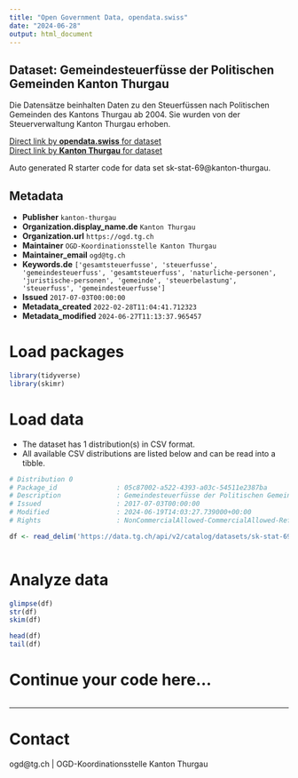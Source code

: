 ```yaml
---
title: "Open Government Data, opendata.swiss"
date: "2024-06-28"
output: html_document
---
```


## Dataset: Gemeindesteuerfüsse der Politischen Gemeinden Kanton Thurgau

Die Datensätze beinhalten Daten zu den Steuerfüssen nach Politischen Gemeinden des
Kantons Thurgau ab 2004. Sie wurden von der Steuerverwaltung
Kanton Thurgau erhoben.

[Direct link by **opendata.swiss** for dataset](https://opendata.swiss/de/dataset/gemeindesteuerfusse-der-politischen-gemeinden-kanton-thurgau1)<br>
[Direct link by **Kanton Thurgau** for dataset](https://data.tg.ch/explore/dataset/sk-stat-69/)

Auto generated R starter code for data set sk-stat-69@kanton-thurgau.

## Metadata

- **Publisher** `kanton-thurgau`
- **Organization.display_name.de** `Kanton Thurgau`
- **Organization.url** `https://ogd.tg.ch`
- **Maintainer** `OGD-Koordinationsstelle Kanton Thurgau`
- **Maintainer_email** `ogd@tg.ch`
- **Keywords.de** `['gesamtsteuerfusse', 'steuerfusse', 'gemeindesteuerfuss', 'gesamtsteuerfuss', 'naturliche-personen', 'juristische-personen', 'gemeinde', 'steuerbelastung', 'steuerfuss', 'gemeindesteuerfusse']`
- **Issued** `2017-07-03T00:00:00`
- **Metadata_created** `2022-02-28T11:04:41.712323`
- **Metadata_modified** `2024-06-27T11:13:37.965457`


# Load packages

```r

library(tidyverse)
library(skimr)

```

# Load data

-   The dataset has 1 distribution(s) in CSV format.
-   All available CSV distributions are listed below and can be read into a tibble.

```r

# Distribution 0
# Package_id               : 05c87002-a522-4393-a03c-54511e2387ba
# Description              : Gemeindesteuerfüsse der Politischen Gemeinden Kanton Thurgau (csv)
# Issued                   : 2017-07-03T00:00:00
# Modified                 : 2024-06-19T14:03:27.739000+00:00
# Rights                   : NonCommercialAllowed-CommercialAllowed-ReferenceRequired

df <- read_delim('https://data.tg.ch/api/v2/catalog/datasets/sk-stat-69/exports/csv')



```

# Analyze data

```r

glimpse(df)
str(df)
skim(df)

head(df)
tail(df)

```

# Continue your code here...

```r

```

------------------------------------------------------------------------

# Contact

ogd@tg.ch | OGD-Koordinationsstelle Kanton Thurgau
